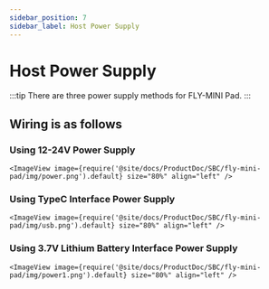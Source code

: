 ```yaml
---
sidebar_position: 7
sidebar_label: Host Power Supply
---
```



# Host Power Supply

:::tip
There are three power supply methods for FLY-MINI Pad.
:::

## Wiring is as follows

### Using 12-24V Power Supply

    <ImageView image={require('@site/docs/ProductDoc/SBC/fly-mini-pad/img/power.png').default} size="80%" align="left" />


### Using TypeC Interface Power Supply

    <ImageView image={require('@site/docs/ProductDoc/SBC/fly-mini-pad/img/usb.png').default} size="80%" align="left" />

### Using 3.7V Lithium Battery Interface Power Supply

    <ImageView image={require('@site/docs/ProductDoc/SBC/fly-mini-pad/img/power1.png').default} size="80%" align="left" />